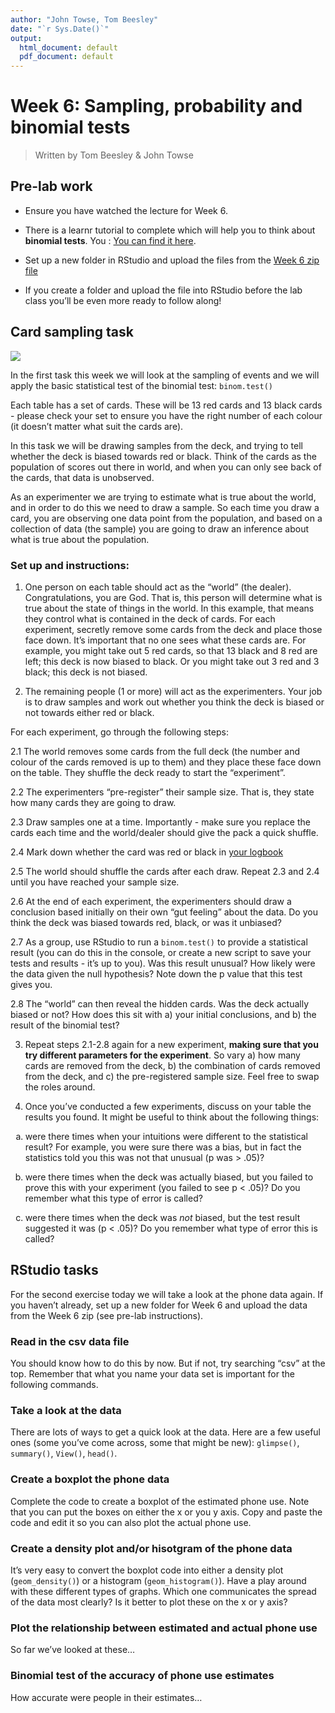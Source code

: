 ```yaml
---
author: "John Towse, Tom Beesley"
date: "`r Sys.Date()`"
output:
  html_document: default
  pdf_document: default
---
```


# Week 6: Sampling, probability and binomial tests

> Written by Tom Beesley & John Towse

## Pre-lab work

-   Ensure you have watched the lecture for Week 6.

-   There  is a learnr tutorial to complete which will help you to think about **binomial tests**. You : [You can find it here](https://ma-rconnect.lancs.ac.uk/PSYC121_2022_W6_prep/){target="_blank"}.

-   Set up a new folder in RStudio and upload the files from the [Week 6 zip file](files/Week_6/Week_6.zip)

-   If you create a folder and upload the file into RStudio before the lab class you'll be even more ready to follow along!

## Card sampling task

![](files/Week_6/cards.jpg)

In the first task this week we will look at the sampling of events and we will apply the basic statistical test of the binomial test: `binom.test()`

Each table has a set of cards. These will be 13 red cards and 13 black cards - please check your set to ensure you have the right number of each colour (it doesn't matter what suit the cards are).

In this task we will be drawing samples from the deck, and trying to tell whether the deck is biased towards red or black. Think of the cards as the population of scores out there in world, and when you can only see back of the cards, that data is unobserved. 

As an experimenter we are trying to estimate what is true about the world, and in order to do this we need to draw a sample. So each time you draw a card, you are observing one data point from the population, and based on a collection of data (the sample) you are going to draw an inference about what is true about the population.

### Set up and instructions:

1. One person on each table should act as the “world” (the dealer). Congratulations, you are God. That is, this person will determine what is true about the state of things in the world. In this example, that means they control what is contained in the deck of cards. For each experiment, secretly remove some cards from the deck and place those face down. It’s important that no one sees what these cards are. For example, you might take out 5 red cards, so that 13 black and 8 red are left; this deck is now biased to black. Or you might take out 3 red and 3 black; this deck is not biased.

2. The remaining people (1 or more) will act as the experimenters. Your job is to draw samples and work out whether you think the deck is biased or not towards either red or black. 

For each experiment, go through the following steps:

2.1 The world removes some cards from the full deck (the number and colour of the cards removed is up to them) and they place these face down on the table. They shuffle the deck ready to start the "experiment".

2.2 The experimenters "pre-register" their sample size. That is, they state how many cards they are going to draw.

2.3 Draw samples one at a time. Importantly - make sure you replace the cards each time and the world/dealer should give the pack a quick shuffle. 

2.4 Mark down whether the card was red or black in [your logbook](files/Week_6/Week_6_card_logbook.docx)

2.5 The world should shuffle the cards after each draw. Repeat 2.3 and 2.4 until you have reached your sample size.

2.6 At the end of each experiment, the experimenters should draw a conclusion based initially on their own "gut feeling" about the data. Do you think the deck was biased towards red, black, or was it unbiased?

2.7 As a group, use RStudio to run a `binom.test()` to provide a statistical result (you can do this in the console, or create a new script to save your tests and results - it's up to you). Was this result unusual? How likely were the data given the null hypothesis? Note down the p value that this test gives you.

2.8 The "world" can then reveal the hidden cards. Was the deck actually biased or not? How does this sit with a) your initial conclusions, and b) the result of the binomial test?

3. Repeat steps 2.1-2.8 again for a new experiment, **making sure that you try different parameters for the experiment**. So vary a) how many cards are removed from the deck, b) the combination of cards removed from the deck, and c) the pre-registered sample size. Feel free to swap the roles around.

4. Once you've conducted a few experiments, discuss on your table the results you found. It might be useful to think about the following things: 

a) were there times when your intuitions were different to the statistical result? For example, you were sure there was a bias, but in fact the statistics told you this was not that unusual (p was > .05)? 

b) were there times when the deck was actually biased, but you failed to prove this with your experiment (you failed to see p < .05)? Do you remember what this type of error is called?

c) were there times when the deck was *not* biased, but the test result suggested it was (p < .05)? Do you remember what type of error this is called?

## RStudio tasks

For the second exercise today we will take a look at the phone data again. If you haven't already, set up a new folder for Week 6 and upload the data from the Week 6 zip (see pre-lab instructions).

### Read in the csv data file

You should know how to do this by now. But if not, try searching "csv" at the top. Remember that what you name your data set is important for the following commands.

### Take a look at the data

There are lots of ways to get a quick look at the data. Here are a few useful ones (some you've come across, some that might be new): `glimpse()`, `summary()`, `View()`, `head()`.

### Create a boxplot the phone data

Complete the code to create a boxplot of the estimated phone use. Note that you can put the boxes on either the x or you y axis. Copy and paste the code and edit it so you can also plot the actual phone use.

### Create a density plot and/or hisotgram of the phone data

It's very easy to convert the boxplot code into either a density plot (`geom_density()`) or a histogram (`geom_histogram()`). Have a play around with these different types of graphs. Which one communicates the spread of the data most clearly? Is it better to plot these on the x or y axis?

### Plot the relationship between estimated and actual phone use

So far we've looked at these...

### Binomial test of the accuracy of phone use estimates

How accurate were people in their estimates...




